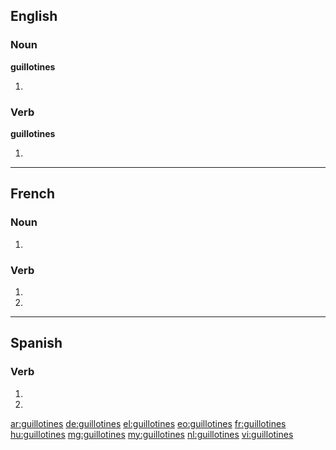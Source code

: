 ==English==

===Noun===
'''guillotines'''

# {{plural of|guillotine}}

===Verb===
'''guillotines'''

# {{en-third-person singular of|guillotine}}

----

==French==

===Noun===
{{head|fr|plural}} {{f-p}}

# {{plural of|guillotine|lang=fr}}

===Verb===
{{fr-verb-form}}

# {{conjugation of|guillotiner||2|s|pres|ind|lang=fr}}
# {{conjugation of|guillotiner||2|s|pres|sub|lang=fr}}

----

==Spanish==

===Verb===
{{es-verb-form|guillotinar}}

# {{es-verb form of|ending=ar|mood=imperative|sense=negative|pers=2|formal=no|number=singular|[[guillotinar]]}}
# {{es-verb form of|ending=ar|mood=subjunctive|tense=present|pers=2|formal=no|number=singular|[[guillotinar]]}}

[[ar:guillotines]]
[[de:guillotines]]
[[el:guillotines]]
[[eo:guillotines]]
[[fr:guillotines]]
[[hu:guillotines]]
[[mg:guillotines]]
[[my:guillotines]]
[[nl:guillotines]]
[[vi:guillotines]]